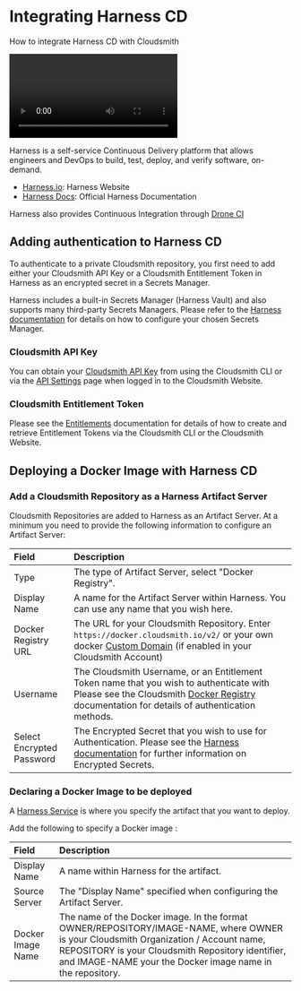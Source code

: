 

# Integrating Harness CD

How to integrate Harness CD with Cloudsmith

<Video wistiaId="3437vewkz3"></Video>

Harness is a self-service Continuous Delivery platform that allows engineers and DevOps to build, test, deploy, and verify software, on-demand.

- [Harness.io](https://harness.io/): Harness Website
- [Harness Docs](https://docs.harness.io/): Official Harness Documentation

Harness also provides Continuous Integration through [Drone CI](/integrations/integrating-with-drone-ci)

## Adding authentication to Harness CD

To authenticate to a private Cloudsmith repository, you first need to add either your Cloudsmith API Key or a Cloudsmith Entitlement Token in Harness as an encrypted secret in a Secrets Manager. 

Harness includes a built-in Secrets Manager (Harness Vault) and also supports many third-party Secrets Managers. Please refer to the [Harness documentation](https://developer.harness.io/docs/platform/secrets/secrets-management/harness-secret-manager-overview/) for details on how to configure your chosen Secrets Manager.

### Cloudsmith API Key

You can obtain your [Cloudsmith API Key](/about-cloudsmith/api-key) from using the Cloudsmith CLI or via the [API Settings](https://app.cloudsmith.com/settings/api-keys) page when logged in to the Cloudsmith Website.

### Cloudsmith Entitlement Token

Please see the [Entitlements](/software-distribution/entitlement-tokens) documentation for details of how to create and retrieve Entitlement Tokens via the Cloudsmith CLI or the Cloudsmith Website.

## Deploying a Docker Image with Harness CD

### Add a Cloudsmith Repository as a Harness Artifact Server

Cloudsmith Repositories are added to Harness as an Artifact Server.  At a minimum you need to provide the following information to configure an Artifact Server: 

<BlockImage src={harnessArtifactsServerSetupImage} alt="" align="left"></BlockImage>

| Field                     | Description                                                                                                                                                                                                      |
| :------------------------ | :--------------------------------------------------------------------------------------------------------------------------------------------------------------------------------------------------------------- |
| Type                      | The type of Artifact Server, select "Docker Registry".                                                                                                                                                           |
| Display Name              | A name for the Artifact Server within Harness.  You can use any name that you wish here.                                                                                                                         |
| Docker Registry URL       | The URL for your Cloudsmith Repository. Enter `https://docker.cloudsmith.io/v2/` or your own docker [Custom Domain](/workspaces/custom-domains) (if enabled in your Cloudsmith Account)                                  |
| Username                  | The Cloudsmith Username, or an Entitlement Token name that you wish to authenticate with Please see the Cloudsmith [Docker Registry](/formats/docker-registry) documentation for details of authentication methods.   |
| Select Encrypted Password | The Encrypted Secret that you wish to use for Authentication. Please see the [Harness documentation](https://developer.harness.io/docs/platform/secrets/secrets-management/harness-secret-manager-overview/) for further information on Encrypted Secrets. |

### Declaring a Docker Image to be deployed

A [Harness Service](https://docs.harness.io/article/4o7oqwih6h-harness-key-concepts#services) is where you specify the artifact that you want to deploy.

<BlockImage src={harnessServiceArtifactSourceImages} alt="" align="left"></BlockImage>

Add the following to specify a Docker image : 

|Field|Description|
|:-|:-|
|Display Name|A name within Harness for the artifact.|
|Source Server|The "Display Name" specified when configuring the Artifact Server.|
|Docker Image Name|The name of the Docker image. In the format OWNER/REPOSITORY/IMAGE-NAME, where OWNER is your Cloudsmith Organization / Account name, REPOSITORY is your Cloudsmith Repository identifier, and IMAGE-NAME your the Docker image name in the repository.|